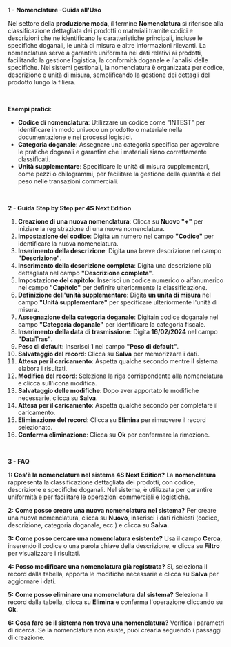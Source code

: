 **1 - Nomenclature -Guida all'Uso**

Nel settore della **produzione moda**, il termine **Nomenclatura** si riferisce alla classificazione dettagliata dei prodotti o materiali tramite codici e descrizioni che ne identificano le caratteristiche principali, incluse le specifiche doganali, le unità di misura e altre informazioni rilevanti. La nomenclatura serve a garantire uniformità nei dati relativi ai prodotti, facilitando la gestione logistica, la conformità doganale e l'analisi delle specifiche. Nei sistemi gestionali, la nomenclatura è organizzata per codice, descrizione e unità di misura, semplificando la gestione dei dettagli del prodotto lungo la filiera.

 

**Esempi pratici:**

* **Codice di nomenclatura**: Utilizzare un codice come "INTEST" per identificare in modo univoco un prodotto o materiale nella documentazione e nei processi logistici.
* **Categoria doganale**: Assegnare una categoria specifica per agevolare le pratiche doganali e garantire che i materiali siano correttamente classificati.
* **Unità supplementare**: Specificare le unità di misura supplementari, come pezzi o chilogrammi, per facilitare la gestione della quantità e del peso nelle transazioni commerciali.

 

**2 - Guida Step by Step per 4S Next Edition**

1. **Creazione di una nuova nomenclatura**: Clicca su **Nuovo "+"** per iniziare la registrazione di una nuova nomenclatura.
2. **Impostazione del codice**: Digita **u**n numero nel campo **"Codice"** per identificare la nuova nomenclatura.
3. **Inserimento della descrizione**: Digita **u**na breve descrizione nel campo **"Descrizione"**.
4. **Inserimento della descrizione completa**: Digita una descrizione più dettagliata nel campo **"Descrizione completa"**.
5. **Impostazione del capitolo**: Inserisci un codice numerico o alfanumerico nel campo **"Capitolo"** per definire ulteriormente la classificazione.
6. **Definizione dell'unità supplementare**: Digita **un unità di misura** nel campo **"Unità supplementare"** per specificare ulteriormente l'unità di misura.
7. **Assegnazione della categoria doganale**: Digitain codice doganale nel campo **"Categoria doganale"** per identificare la categoria fiscale.
8. **Inserimento della data di trasmissione**: Digita **16/02/2024** nel campo **"DataTras"**.
9. **Peso di default**: Inserisci **1** nel campo **"Peso di default"**.
10. **Salvataggio del record**: Clicca su **Salva** per memorizzare i dati.
11. **Attesa per il caricamento**: Aspetta qualche secondo mentre il sistema elabora i risultati.
12. **Modifica del record**: Seleziona la riga corrispondente alla nomenclatura e clicca sull'icona modifica.
13. **Salvataggio delle modifiche**: Dopo aver apportato le modifiche necessarie, clicca su **Salva**.
14. **Attesa per il caricamento**: Aspetta qualche secondo per completare il caricamento.
15. **Eliminazione del record**: Clicca su **Elimina** per rimuovere il record selezionato.
16. **Conferma eliminazione**: Clicca su **Ok** per confermare la rimozione.

 

**3 - FAQ**

**1: Cos'è la nomenclatura nel sistema 4S Next Edition?** La **nomenclatura** rappresenta la classificazione dettagliata dei prodotti, con codice, descrizione e specifiche doganali. Nel sistema, è utilizzata per garantire uniformità e per facilitare le operazioni commerciali e logistiche.

**2: Come posso creare una nuova nomenclatura nel sistema?** Per creare una nuova nomenclatura, clicca su **Nuovo**, inserisci i dati richiesti (codice, descrizione, categoria doganale, ecc.) e clicca su **Salva**.

**3: Come posso cercare una nomenclatura esistente?** Usa il campo **Cerca**, inserendo il codice o una parola chiave della descrizione, e clicca su **Filtro** per visualizzare i risultati.

**4: Posso modificare una nomenclatura già registrata?** Sì, seleziona il record dalla tabella, apporta le modifiche necessarie e clicca su **Salva** per aggiornare i dati.

**5: Come posso eliminare una nomenclatura dal sistema?** Seleziona il record dalla tabella, clicca su **Elimina** e conferma l'operazione cliccando su **Ok**.

**6: Cosa fare se il sistema non trova una nomenclatura?** Verifica i parametri di ricerca. Se la nomenclatura non esiste, puoi crearla seguendo i passaggi di creazione.